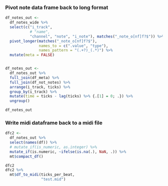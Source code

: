 ### Pivot note data frame back to long format

```r
df_notes_out <-
  df_notes_wide %>%
  select(c("i_track",
           # "name",
           "channel", "note", "i_note"), matches("_note_o[nf]f?$")) %>%
  pivot_longer(matches("_note_o[nf]f?$"),
               names_to = c(".value", "type"),
               names_pattern = "(.+?)_(.*)") %>%
  mutate(meta = FALSE)


df_notes_out <-
  df_notes_out %>%
  full_join(df_meta) %>%
  full_join(df_not_notes) %>%
  arrange(i_track, ticks) %>%
  group_by(i_track) %>%
  mutate(time = ticks - lag(ticks) %>% {.[1] = 0; .}) %>%
  ungroup()

df_notes_out
```

### Write midi dataframe back to a midi file


```r
dfc2 <-
  df_notes_out %>%
  select(names(df)) %>%
  # mutate_if(is_numeric, as.integer) %>%
  mutate_if(is.numeric, ~ifelse(is.na(.), NaN, .)) %>%
  mt$compact_df()
```


```r
dfc2
dfc2 %>%
  mt$df_to_midi(ticks_per_beat,
                "test.mid")
```

